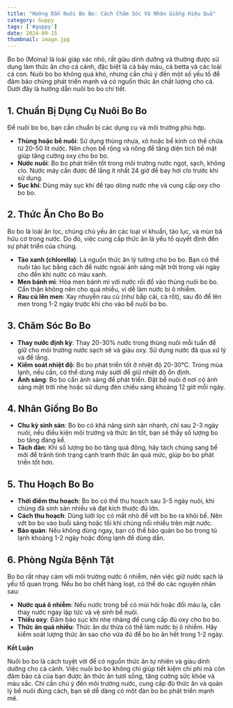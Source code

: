 ```yaml
---
title: "Hướng Dẫn Nuôi Bo Bo: Cách Chăm Sóc Và Nhân Giống Hiệu Quả"
category: Guppy
tags: ['#guppy']
date: 2024-09-15
thumbnail: image.jpg
---
```


Bo bo (Moina) là loài giáp xác nhỏ, rất giàu dinh dưỡng và thường được sử dụng làm thức ăn cho cá cảnh, đặc biệt là cá bảy màu, cá betta và các loài cá con. Nuôi bo bo không quá khó, nhưng cần chú ý đến một số yếu tố để đảm bảo chúng phát triển mạnh và có nguồn thức ăn chất lượng cho cá. Dưới đây là hướng dẫn nuôi bo bo chi tiết.

## 1. Chuẩn Bị Dụng Cụ Nuôi Bo Bo

Để nuôi bo bo, bạn cần chuẩn bị các dụng cụ và môi trường phù hợp.

- **Thùng hoặc bể nuôi**: Sử dụng thùng nhựa, xô hoặc bể kính có thể chứa từ 20-50 lít nước. Nên chọn bể rộng và nông để tăng diện tích bề mặt giúp tăng cường oxy cho bo bo.
- **Nước nuôi**: Bo bo phát triển tốt trong môi trường nước ngọt, sạch, không clo. Nước máy cần được để lắng ít nhất 24 giờ để bay hơi clo trước khi sử dụng.
- **Sục khí**: Dùng máy sục khí để tạo dòng nước nhẹ và cung cấp oxy cho bo bo.

## 2. Thức Ăn Cho Bo Bo

Bo bo là loài ăn lọc, chúng chủ yếu ăn các loại vi khuẩn, tảo lục, và mùn bã hữu cơ trong nước. Do đó, việc cung cấp thức ăn là yếu tố quyết định đến sự phát triển của chúng.

- **Tảo xanh (chlorella)**: Là nguồn thức ăn lý tưởng cho bo bo. Bạn có thể nuôi tảo lục bằng cách để nước ngoài ánh sáng mặt trời trong vài ngày cho đến khi nước có màu xanh.
- **Men bánh mì**: Hòa men bánh mì với nước rồi đổ vào thùng nuôi bo bo. Cẩn thận không nên cho quá nhiều, vì dễ làm nước bị ô nhiễm.
- **Rau củ lên men**: Xay nhuyễn rau củ (như bắp cải, cà rốt), sau đó để lên men trong 1-2 ngày trước khi cho vào bể nuôi bo bo.

## 3. Chăm Sóc Bo Bo

- **Thay nước định kỳ**: Thay 20-30% nước trong thùng nuôi mỗi tuần để giữ cho môi trường nước sạch sẽ và giàu oxy. Sử dụng nước đã qua xử lý và để lắng.
- **Kiểm soát nhiệt độ**: Bo bo phát triển tốt ở nhiệt độ 20-30°C. Trong mùa lạnh, nếu cần, có thể dùng máy sưởi để giữ nhiệt độ ổn định.
- **Ánh sáng**: Bo bo cần ánh sáng để phát triển. Đặt bể nuôi ở nơi có ánh sáng mặt trời nhẹ hoặc sử dụng đèn chiếu sáng khoảng 12 giờ mỗi ngày.

## 4. Nhân Giống Bo Bo

- **Chu kỳ sinh sản**: Bo bo có khả năng sinh sản nhanh, chỉ sau 2-3 ngày nuôi, nếu điều kiện môi trường và thức ăn tốt, bạn sẽ thấy số lượng bo bo tăng đáng kể.
- **Tách đàn**: Khi số lượng bo bo tăng quá đông, hãy tách chúng sang bể mới để tránh tình trạng cạnh tranh thức ăn quá mức, giúp bo bo phát triển tốt hơn.

## 5. Thu Hoạch Bo Bo

- **Thời điểm thu hoạch**: Bo bo có thể thu hoạch sau 3-5 ngày nuôi, khi chúng đã sinh sản nhiều và đạt kích thước đủ lớn.
- **Cách thu hoạch**: Dùng lưới lọc có mắt nhỏ để vớt bo bo ra khỏi bể. Nên vớt bo bo vào buổi sáng hoặc tối khi chúng nổi nhiều trên mặt nước.
- **Bảo quản**: Nếu không dùng ngay, bạn có thể bảo quản bo bo trong tủ lạnh khoảng 1-2 ngày hoặc đông lạnh để dùng dần.

## 6. Phòng Ngừa Bệnh Tật

Bo bo rất nhạy cảm với môi trường nước ô nhiễm, nên việc giữ nước sạch là yếu tố quan trọng. Nếu bo bo chết hàng loạt, có thể do các nguyên nhân sau:

- **Nước quá ô nhiễm**: Nếu nước trong bể có mùi hôi hoặc đổi màu lạ, cần thay nước ngay lập tức và vệ sinh bể nuôi.
- **Thiếu oxy**: Đảm bảo sục khí nhẹ nhàng để cung cấp đủ oxy cho bo bo.
- **Thức ăn quá nhiều**: Thức ăn dư thừa có thể làm nước bị ô nhiễm. Hãy kiểm soát lượng thức ăn sao cho vừa đủ để bo bo ăn hết trong 1-2 ngày.

**Kết Luận**

Nuôi bo bo là cách tuyệt vời để có nguồn thức ăn tự nhiên và giàu dinh dưỡng cho cá cảnh. Việc nuôi bo bo không chỉ giúp tiết kiệm chi phí mà còn đảm bảo cá của bạn được ăn thức ăn tươi sống, tăng cường sức khỏe và màu sắc. Chỉ cần chú ý đến môi trường nước, cung cấp đủ thức ăn và quản lý bể nuôi đúng cách, bạn sẽ dễ dàng có một đàn bo bo phát triển mạnh mẽ.